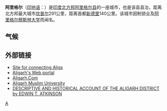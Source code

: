 {{Infobox Settlement
| name = 阿里格尔<br/>अलीगढ़
| image_skyline =
| imagesize = 250px
| image_caption = 
| image_flag = 
| image_shield = 
| pushpin_map = India
| pushpin_label_position = bottom
| subdivision_type = 国家
| subdivision_name = {{IND}}
| subdivision_type1 = [[印度行政区划|邦]]
| subdivision_name1 = [[北方邦|北方邦]]
| elevation_m = 178
| elevation_ft = 
| area_total_km2 = 
| population_as_of = 2001年
| population_total = 667732
| population_density_km2 = 
| timezone = [[印度标准时间|IST]]
| utc_offset = +5:30
| timezone_DST = 
| utc_offset_DST = 
| latd = 27
| latm = 52
| lats = 48
| latNS = N
| longd = 78
| longm = 04
| longs = 48
| longEW = E
| postal_code_type = 邮政编码
| postal_code = 202001
| website =  
}}
'''阿里格尔'''（[[印地语|印地语]]：'''{{lang|hi|अलीगढ़}}'''）是[[印度|印度]][[北方邦|北方邦]][[阿里格尔县|阿里格尔县]]的一座城市，也是该县县治，距离北方邦最大城市[[坎普尔|坎普尔]]291公里，距离首都[[新德里|新德里]]140公里。该城市因制锁业及[[阿里格尔穆斯林大学|阿里格尔穆斯林大学]]而闻名。

==气候==


{{Weather box
|location= 阿里格尔
|metric first= yes
|single line= yes
|temperature colour = pastel
|Jan high C= 17
|Feb high C= 22
|Mar high C= 30
|Apr high C= 37
|May high C= 45
|Jun high C= 39
|Jul high C= 35
|Aug high C= 34
|Sep high C= 33
|Oct high C= 30
|Nov high C= 27
|Dec high C= 20
|Jan low C= 3
|Feb low C= 9
|Mar low C= 14
|Apr low C= 20
|May low C= 25
|Jun low C= 27
|Jul low C= 26
|Aug low C= 25
|Sep low C= 24
|Oct low C= 19
|Nov low C= 12
|Dec low C= 4
|Jan precipitation mm= 15
|Feb precipitation mm= 14
|Mar precipitation mm= 7
|Apr precipitation mm= 5
|May precipitation mm= 13
|Jun precipitation mm= 48
|Jul precipitation mm= 230
|Aug precipitation mm= 235
|Sep precipitation mm= 144
|Oct precipitation mm= 48
|Nov precipitation mm= 2
|Dec precipitation mm= 7
|source= [http://www.mausam.gov.in/WEBIMD/ClimatologicalAction.do?function=getStationDetails&actionParam=1&param=2&station=Aligarh IMD]
|date= June 2012
}}

==外部链接==
* [https://web.archive.org/web/20070925053131/http://www.amudirectory.com/ Site for connecting Aligs]
* [https://web.archive.org/web/20160810153648/http://aligarhlive.com/ Aligarh's Web portal]
* [https://www.aligarhup81.com/ Aligarh.Com] {{Wayback|url=http://www.aligarh.com/ |date=20110903124514 }}
* [http://www.amu.ac.in Aligarh Muslim University] {{Wayback|url=http://www.amu.ac.in/ |date=20180622080058 }}
* [http://books.google.com/books?id=O54IAAAAQAAJ&printsec=titlepage&source=gbs_summary_r&cad=0 DESCRIPTIVE AND HISTORICAL ACCOUNT OF THE ALIGARH DISTRICT by EDWIN T. ATKINSON] {{Wayback|url=http://books.google.com/books?id=O54IAAAAQAAJ&printsec=titlepage&source=gbs_summary_r&cad=0 |date=20120809055911 }}

{{Authority control}}
{{India-stub}}

[[Category:北方邦城镇|A]]